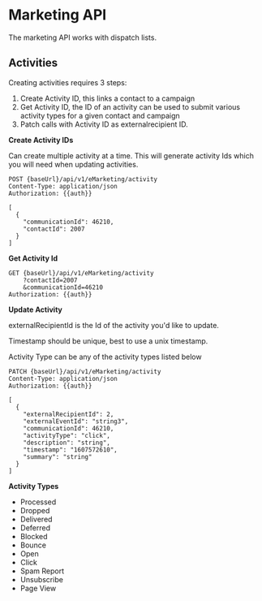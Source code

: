 # Marketing API

The marketing API works with dispatch lists.

## Activities

Creating activities requires 3 steps:

1. Create Activity ID, this links a contact to a campaign
2. Get Activity ID, the ID of an activity can be used to submit various activity types for a given contact and campaign
3. Patch calls with Activity ID as externalrecipient ID.

**Create Activity IDs**

Can create multiple activity at a time. This will generate activity Ids which you will need when updating activities.

```
POST {baseUrl}/api/v1/eMarketing/activity 
Content-Type: application/json
Authorization: {{auth}}

[
  {
    "communicationId": 46210,
    "contactId": 2007
  }
]
```

**Get Activity Id**

```
GET {baseUrl}/api/v1/eMarketing/activity
    ?contactId=2007
    &communicationId=46210
Authorization: {{auth}}
```

**Update Activity**

externalRecipientId is the Id of the activity you'd like to update.

Timestamp should be unique, best to use a unix timestamp.

Activity Type can be any of the activity types listed below

```
PATCH {baseUrl}/api/v1/eMarketing/activity 
Content-Type: application/json
Authorization: {{auth}}

[
  {
    "externalRecipientId": 2,
    "externalEventId": "string3",
    "communicationId": 46210,
    "activityType": "click",
    "description": "string",
    "timestamp": "1607572610",
    "summary": "string"
  }
]
```


**Activity Types**

* Processed
* Dropped
* Delivered
* Deferred
* Blocked
* Bounce
* Open
* Click
* Spam Report
* Unsubscribe
* Page View
